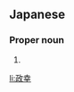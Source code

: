==Japanese==
{{ja-kanjitab|まさ|ゆき}}

===Proper noun===
{{ja-pos|まさゆき|proper}}

# {{given name|male|lang=ja|sort=まさゆき}}

[[li:政幸]]
